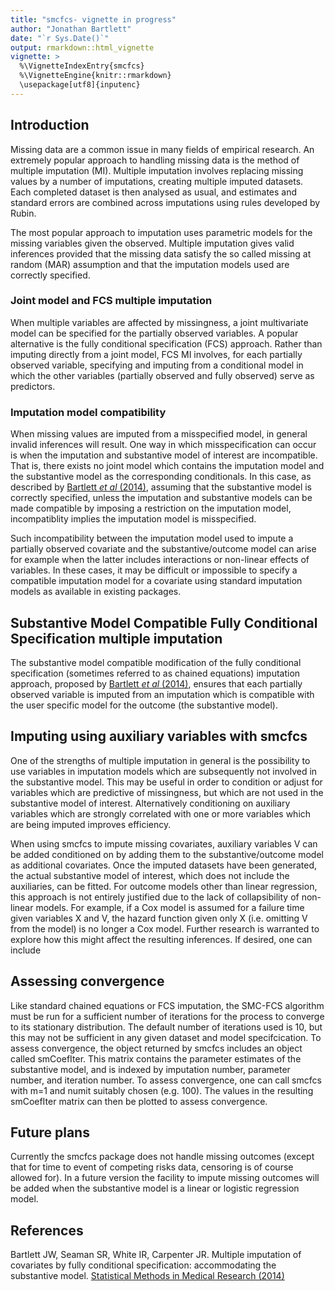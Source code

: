 ```yaml
---
title: "smcfcs- vignette in progress"
author: "Jonathan Bartlett"
date: "`r Sys.Date()`"
output: rmarkdown::html_vignette
vignette: >
  %\VignetteIndexEntry{smcfcs}
  %\VignetteEngine{knitr::rmarkdown}
  \usepackage[utf8]{inputenc}
---
```


## Introduction

Missing data are a common issue in many fields of empirical research. An extremely popular approach to handling missing data is the method of multiple imputation (MI). Multiple imputation involves replacing missing values by a number of imputations, creating multiple imputed datasets. Each completed dataset is then analysed as usual, and estimates and standard errors are combined across imputations using rules developed by Rubin.

The most popular approach to imputation uses parametric models for the missing variables given the observed. Multiple imputation gives valid inferences provided that the missing data satisfy the so called missing at random (MAR) assumption and that the imputation models used are correctly specified.

### Joint model and FCS multiple imputation

When multiple variables are affected by missingness, a joint multivariate model can be specified for the partially observed variables. A popular alternative is the fully conditional specification (FCS) approach. Rather than imputing directly from a joint model, FCS MI involves, for each partially observed variable, specifying and imputing from a conditional model in which the other variables (partially observed and fully observed) serve as predictors.

### Imputation model compatibility

When missing values are imputed from a misspecified model, in general invalid inferences will result. One way in which misspecification can occur is when the imputation and substantive model of interest are incompatible. That is, there exists no joint model which contains the imputation model and the substantive model as the corresponding conditionals. In this case, as described by <a href="http://doi.org/10.1177/0962280214521348">Bartlett *et al* (2014)</a>, assuming that the substantive model is correctly specified, unless the imputation and substantive models can be made compatible by imposing a restriction on the imputation model, incompatiblity implies the imputation model is misspecified.

Such incompatibility between the imputation model used to impute a partially observed covariate and the substantive/outcome model can arise for example when the latter includes interactions or non-linear effects of variables. In these cases, it may be difficult or impossible to specify a compatible imputation model for a covariate using standard imputation models as available in existing packages.

## Substantive Model Compatible Fully Conditional Specification multiple imputation
The substantive model compatible modification of the fully conditional specification (sometimes referred to as chained equations) imputation approach, proposed by <a href="http://doi.org/10.1177/0962280214521348">Bartlett *et al* (2014)</a>, ensures that each partially observed variable is imputed from an imputation which is compatible with the user specific model for the outcome (the substantive model).

## Imputing using auxiliary variables with smcfcs

One of the strengths of multiple imputation in general is the possibility to use variables in imputation models which are subsequently not involved in the substantive model. This may be useful in order to condition or adjust for variables which are predictive of missingness, but which are not used in the substantive model of interest. Alternatively conditioning on auxiliary variables which are strongly correlated with one or more variables which are being imputed improves efficiency.

When using smcfcs to impute missing covariates, auxiliary variables V can be added conditioned on by adding them to the substantive/outcome model as additional covariates. Once the imputed datasets have been generated, the actual substantive model of interest, which does not include the auxiliaries, can be fitted. For outcome models other than linear regression, this approach is not entirely justified due to the lack of collapsibility of non-linear models. For example, if a Cox model is assumed for a failure time given variables X and V, the hazard function given only X (i.e. omitting V from the model) is no longer a Cox model. Further research is warranted to explore how this might affect the resulting inferences. If desired, one can include 

## Assessing convergence ##
Like standard chained equations or FCS imputation, the SMC-FCS algorithm must be run for a sufficient number of iterations for the process to converge to its stationary distribution. The default number of iterations used is 10, but this may not be sufficient in any given dataset and model specifcication. To assess convergence, the object returned by smcfcs includes an object called smCoefIter. This matrix contains the parameter estimates of the substantive model, and is indexed by imputation number, parameter number, and iteration number. To assess convergence, one can call smcfcs with m=1 and numit suitably chosen (e.g. 100). The values in the resulting smCoefIter matrix can then be plotted to assess convergence.

## Future plans

Currently the smcfcs package does not handle missing outcomes (except that for time to event of competing risks data, censoring is of course allowed for). In a future version the facility to impute missing outcomes will be added when the substantive model is a linear or logistic regression model.

<h2 id="references">References</h3>

Bartlett JW, Seaman SR, White IR, Carpenter JR. Multiple imputation of covariates
by fully conditional specification: accommodating the substantive model. 
<a href="http://doi.org/10.1177/0962280214521348">Statistical Methods in Medical Research (2014)</a>

